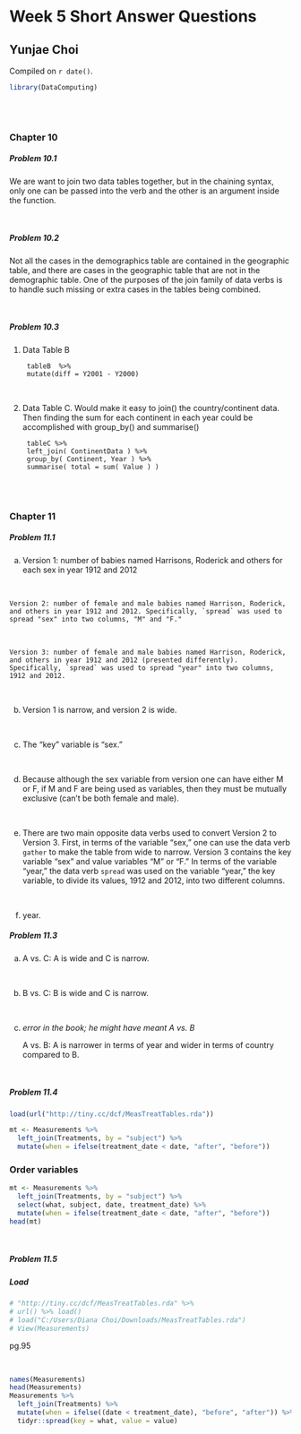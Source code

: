 # Week 5 Short Answer Questions

## Yunjae Choi

<!-- leave this material as is -->
Compiled on `r date()`.

```{r include = FALSE}
library(DataComputing)
```
<!-- put your content after this line -->

&nbsp;    
&nbsp;    

### Chapter 10
    
##### Problem 10.1

We are want to join two data tables together, but in the chaining syntax, only one can be passed into the verb and the other is an argument inside the function. 

&nbsp;    

##### Problem 10.2

Not all the cases in the demographics table are contained in the geographic table, and there are cases in the geographic table that are not in the demographic table. One of the purposes of the join family of data verbs is to handle such missing or extra cases in the tables being combined.

&nbsp;    

##### Problem 10.3

1. Data Table B

        tableB  %>%
        mutate(diff = Y2001 - Y2000)

&nbsp;

2. Data Table C. Would make it easy to join() the country/continent data. Then finding the sum for each continent in each year could be accomplished with group_by() and summarise()

        tableC %>%
        left_join( ContinentData ) %>%
        group_by( Continent, Year ) %>%
        summarise( total = sum( Value ) )

&nbsp;    
&nbsp;    

### Chapter 11

##### Problem 11.1

a.  

    Version 1: number of babies named Harrisons, Roderick and others for each sex in year 1912 and 2012

&nbsp;    

    Version 2: number of female and male babies named Harrison, Roderick, and others in year 1912 and 2012. Specifically, `spread` was used to spread "sex" into two columns, "M" and "F."

&nbsp;    

    Version 3: number of female and male babies named Harrison, Roderick, and others in year 1912 and 2012 (presented differently). Specifically, `spread` was used to spread "year" into two columns, 1912 and 2012. 

&nbsp;    

b. 

    Version 1 is narrow, and version 2 is wide.
    
&nbsp;    

c. 

    The "key" variable is "sex."

&nbsp;    

d. 

    Because although the sex variable from version one can have either M or F, if M and F are being used as variables, then they must be mutually exclusive (can't be both female and male).
    
    
&nbsp;    

e. 

    There are two main opposite data verbs used to convert Version 2 to Version 3. First, in terms of the variable "sex," one can use the data verb `gather` to make the table from wide to narrow. Version 3 contains the key variable "sex" and value variables "M" or "F." In terms of the variable "year," the data verb `spread` was used on the variable "year," the key variable, to divide its values, 1912 and 2012, into two different columns.
    
    
&nbsp;    

f. 

    year.
    

##### Problem 11.3

a. 

    A vs. C: A is wide and C is narrow.
    
&nbsp;    

b. 

    B vs. C: B is wide and C is narrow.

&nbsp;    

c. *error in the book; he might have meant A vs. B*

    A vs. B: A is narrower in terms of year and wider in terms of country compared to B.

&nbsp;    

##### Problem 11.4



```{r}
load(url("http://tiny.cc/dcf/MeasTreatTables.rda"))
```

```{r}
mt <- Measurements %>%
  left_join(Treatments, by = "subject") %>%
  mutate(when = ifelse(treatment_date < date, "after", "before"))
```

### Order variables
```{r}
mt <- Measurements %>%
  left_join(Treatments, by = "subject") %>%
  select(what, subject, date, treatment_date) %>%
  mutate(when = ifelse(treatment_date < date, "after", "before"))
head(mt)
```



&nbsp;    

##### Problem 11.5

##### Load
```{r}
# "http://tiny.cc/dcf/MeasTreatTables.rda" %>%
# url() %>% load()
# load("C:/Users/Diana Choi/Downloads/MeasTreatTables.rda")
# View(Measurements)
```

pg.95

&nbsp;    


```{r}
names(Measurements)
head(Measurements)
Measurements %>%
  left_join(Treatments) %>%
  mutate(when = ifelse((date < treatment_date), "before", "after")) %>%
  tidyr::spread(key = what, value = value)
```



